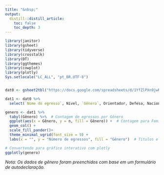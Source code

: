 ---
title: "&nbsp;"
output:
  distill::distill_article:
    toc: false
    toc_depth: 3
---
```{r setup, include=FALSE}

library(janitor)
library(gsheet)
library(tidyverse)
library(crosstalk)
library(DT)
library(ggthemes)
library(cowplot)
library(plotly)
Sys.setlocale("LC_ALL", "pt_BR.UTF-8")


dat0 <- gsheet2tbl("https://docs.google.com/spreadsheets/d/1YfZlPXn9jwRfneV4j5lmNpRQcQh0LWc8/edit?gid=2097200067#gid=2097200067")

dat1 <- dat0 %>% 
  select(`Nome do egresso`, Nível, `Gênero`, Orientador, Defesa, Nacionalidade, `Tipo de vínculo`) 

```

```{r echo=FALSE}
genero <- dat1 %>% 
  tabyl(Gênero) %>%  # Contagem de egressos por Gênero
  ggplot(aes(x = Gênero, y = n, fill = Gênero)) +  # Contagem para Feminino e Masculino
  geom_col() + 
  scale_fill_pander()+
  theme_minimal_vgrid(font_size = 9) + 
  labs(x = "", y = "Número de egressos", fill = "Gênero")  # Títulos e rótulos

# Convertendo para gráfico interativo com plotly
ggplotly(genero)
```

<!-- Nota explicativa -->
<p><i>Nota: Os dados de gênero foram preenchidos com base em um formulário de autodeclaração.</i></p>